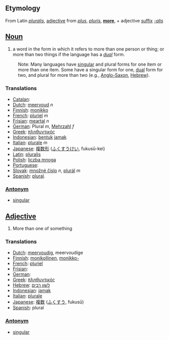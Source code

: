 ==Etymology==
From Latin ''[[pluralis]]'', [[adjective]] from ''[[plus]]'', ''[[pluris]]'', '''[[more]]''', + adjective [[suffix]] ''[[-alis]]''

==[[Noun]]==
# a word in the form in which it refers to more than one person or thing; or more than two things if the language has a ''[[dual]]'' form.

:Note:  Many languages have [[singular]] and plural forms for one item or more than one item.  Some have a singular form for one, [[dual]] form for two, and plural for more than two (e.g., [[Anglo-Saxon]], [[Hebrew]]).

===Translations===
*[[Catalan]]: [[]] '' ''
*[[Dutch]]: [[meervoud]] ''n''
*[[Finnish]]: [[monikko]]
*[[French]]: [[pluriel]] ''m''
*[[Frisian]]: [[meartal]] ''n''
*[[German]]: Plural ''m'', [[Mehrzahl]] ''f''
*[[Greek]]: [[πληθυντικός]]
*[[Indonesian]]: [[bentuk]] [[jamak]]
*[[Italian]]: [[plurale]] ''m''
*[[Japanese]]: [[複数形]] ([[ふくすうけい]], fukusū-kei)
*[[Latin]]: [[pluralis]]
*[[Polish]]: [[liczba mnoga]]
*[[Portuguese]]: [[]]
*[[Slovak]]: [[množné číslo]] ''n'', [[plurál]] ''m''
*[[Spanish]]: [[:es:plural|plural]].

===[[Antonym]]===

*[[singular]]

==[[Adjective]]==
# More than one of something

===Translations===
*[[Dutch]]: [[meervoudig]], meervoudige
*[[Finnish]]: [[monikollinen]], [[monikko-]]
*[[French]]: [[pluriel]]
*[[Frisian]]: [[]]
*[[German]]: [[]]
*[[Greek]]: [[πληθυντικός]]
*[[Hebrew]]: [[לשון רבים]]
*[[Indonesian]]: [[jamak]]
*[[Italian]]: [[plurale]]
*[[Japanese]]: [[複数]] ([[ふくすう]], fukusū)
*[[Spanish]]: plural

===[[Antonym]]===
*[[singular]]